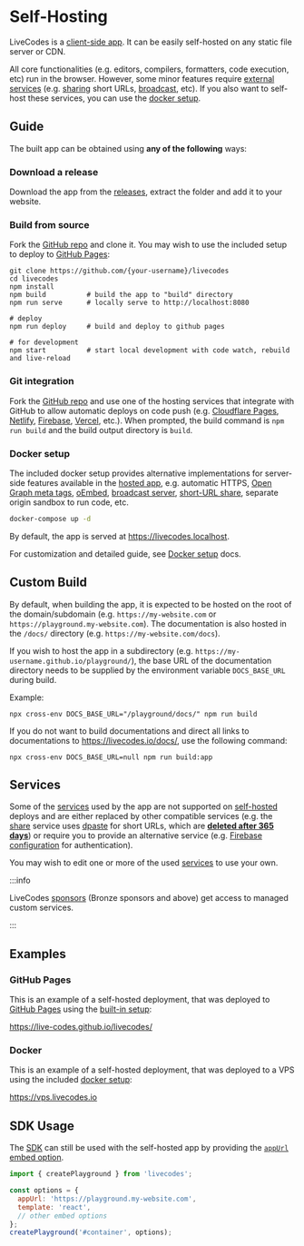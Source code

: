 # Self-Hosting

LiveCodes is a [client-side app](../why.mdx#client-side). It can be easily self-hosted on any static file server or CDN.

All core functionalities (e.g. editors, compilers, formatters, code execution, etc) run in the browser. However, some minor features require [external services](../advanced/services.mdx) (e.g. [sharing](./share.mdx) short URLs, [broadcast](./broadcast.mdx), etc).
If you also want to self-host these services, you can use the [docker setup](../advanced/docker.mdx).

## Guide

The built app can be obtained using **any of the following** ways:

### Download a release

Download the app from the [releases](https://github.com/live-codes/livecodes/releases), extract the folder and add it to your website.

### Build from source

Fork the [GitHub repo](https://github.com/live-codes/livecodes) and clone it. You may wish to use the included setup to deploy to [GitHub Pages](https://pages.github.com/):

  ```shell
  git clone https://github.com/{your-username}/livecodes
  cd livecodes
  npm install
  npm build          # build the app to "build" directory
  npm run serve      # locally serve to http://localhost:8080

  # deploy
  npm run deploy     # build and deploy to github pages

  # for development
  npm start          # start local development with code watch, rebuild and live-reload
  ```

### Git integration

Fork the [GitHub repo](https://github.com/live-codes/livecodes) and use one of the hosting services that integrate with GitHub to allow automatic deploys on code push (e.g. [Cloudflare Pages](https://developers.cloudflare.com/pages/get-started), [Netlify](https://docs.netlify.com/configure-builds/overview/), [Firebase](https://firebase.google.com/docs/hosting/github-integration), [Vercel](https://vercel.com/docs/concepts/git), etc.). When prompted, the build command is `npm run build` and the build output directory is `build`.

### Docker setup

The included docker setup provides alternative implementations for server-side features available in the [hosted app](https://livecodes.io), e.g. automatic HTTPS, [Open Graph meta tags](https://ogp.me/), [oEmbed](https://oembed.com/), [broadcast server](./broadcast.mdx), [short-URL share](./share.mdx), separate origin sandbox to run code, etc.

```sh
docker-compose up -d
```

By default, the app is served at https://livecodes.localhost.

For customization and detailed guide, see [Docker setup](../advanced/docker.mdx) docs.

## Custom Build

By default, when building the app, it is expected to be hosted on the root of the domain/subdomain (e.g. `https://my-website.com` or `https://playground.my-website.com`). The documentation is also hosted in the `/docs/` directory (e.g. `https://my-website.com/docs`).

If you wish to host the app in a subdirectory (e.g. `https://my-username.github.io/playground/`), the base URL of the documentation directory needs to be supplied by the environment variable `DOCS_BASE_URL` during build.

Example:

```shell
npx cross-env DOCS_BASE_URL="/playground/docs/" npm run build
```

If you do not want to build documentations and direct all links to documentations to https://livecodes.io/docs/, use the following command:

```shell
npx cross-env DOCS_BASE_URL=null npm run build:app
```

## Services

Some of the [services](../advanced/services.mdx) used by the app are not supported on [self-hosted](../features/self-hosting.mdx) deploys and are either replaced by other compatible services (e.g. the [share](../features/share.mdx) service uses [dpaste](https://dpaste.com/) for short URLs, which are [**deleted after 365 days**](https://dpaste.com/help)) or require you to provide an alternative service (e.g. [Firebase configuration](https://github.com/live-codes/livecodes/tree/develop/src/livecodes/services/firebase.ts) for authentication).

You may wish to edit one or more of the used [services](../advanced/services.mdx) to use your own.

:::info

LiveCodes [sponsors](../sponsor.mdx) (Bronze sponsors and above) get access to managed custom services.

:::

## Examples

### GitHub Pages

This is an example of a self-hosted deployment, that was deployed to [GitHub Pages](https://pages.github.com/) using the [built-in setup](#build-from-source):

https://live-codes.github.io/livecodes/

### Docker

This is an example of a self-hosted deployment, that was deployed to a VPS using the included [docker setup](../advanced/docker.mdx):

https://vps.livecodes.io

## SDK Usage

The [SDK](../sdk/index.mdx) can still be used with the self-hosted app by providing the [`appUrl`](../sdk/js-ts.mdx#appurl) [embed option](../sdk/js-ts.mdx#embed-options).

```js title="index.js"
import { createPlayground } from 'livecodes';

const options = {
  appUrl: 'https://playground.my-website.com',
  template: 'react',
  // other embed options
};
createPlayground('#container', options);
```
